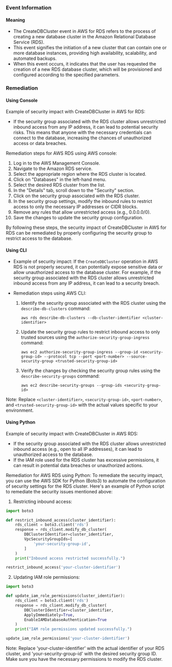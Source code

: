 
### Event Information

#### Meaning

- The CreateDBCluster event in AWS for RDS refers to the process of creating a new database cluster in the Amazon Relational Database Service (RDS).
- This event signifies the initiation of a new cluster that can contain one or more database instances, providing high availability, scalability, and automated backups.
- When this event occurs, it indicates that the user has requested the creation of a new RDS database cluster, which will be provisioned and configured according to the specified parameters.

### Remediation

#### Using Console

Example of security impact with CreateDBCluster in AWS for RDS:
- If the security group associated with the RDS cluster allows unrestricted inbound access from any IP address, it can lead to potential security risks. This means that anyone with the necessary credentials can connect to the database, increasing the chances of unauthorized access or data breaches.

Remediation steps for AWS RDS using AWS console:
1. Log in to the AWS Management Console.
2. Navigate to the Amazon RDS service.
3. Select the appropriate region where the RDS cluster is located.
4. Click on "Databases" in the left-hand menu.
5. Select the desired RDS cluster from the list.
6. In the "Details" tab, scroll down to the "Security" section.
7. Click on the security group associated with the RDS cluster.
8. In the security group settings, modify the inbound rules to restrict access to only the necessary IP addresses or CIDR blocks.
9. Remove any rules that allow unrestricted access (e.g., 0.0.0.0/0).
10. Save the changes to update the security group configuration.

By following these steps, the security impact of CreateDBCluster in AWS for RDS can be remediated by properly configuring the security group to restrict access to the database.

#### Using CLI

- Example of security impact: If the `CreateDBCluster` operation in AWS RDS is not properly secured, it can potentially expose sensitive data or allow unauthorized access to the database cluster. For example, if the security group associated with the RDS cluster allows unrestricted inbound access from any IP address, it can lead to a security breach.

- Remediation steps using AWS CLI:
  1. Identify the security group associated with the RDS cluster using the `describe-db-clusters` command:
     ```
     aws rds describe-db-clusters --db-cluster-identifier <cluster-identifier>
     ```

  2. Update the security group rules to restrict inbound access to only trusted sources using the `authorize-security-group-ingress` command:
     ```
     aws ec2 authorize-security-group-ingress --group-id <security-group-id> --protocol tcp --port <port-number> --source-security-group <trusted-security-group-id>
     ```

  3. Verify the changes by checking the security group rules using the `describe-security-groups` command:
     ```
     aws ec2 describe-security-groups --group-ids <security-group-id>
     ```

Note: Replace `<cluster-identifier>`, `<security-group-id>`, `<port-number>`, and `<trusted-security-group-id>` with the actual values specific to your environment.

#### Using Python

Example of security impact with CreateDBCluster in AWS RDS:
- If the security group associated with the RDS cluster allows unrestricted inbound access (e.g., open to all IP addresses), it can lead to unauthorized access to the database.
- If the IAM role used for the RDS cluster has excessive permissions, it can result in potential data breaches or unauthorized actions.

Remediation for AWS RDS using Python:
To remediate the security impact, you can use the AWS SDK for Python (Boto3) to automate the configuration of security settings for the RDS cluster. Here's an example of Python script to remediate the security issues mentioned above:

1. Restricting inbound access:
```python
import boto3

def restrict_inbound_access(cluster_identifier):
    rds_client = boto3.client('rds')
    response = rds_client.modify_db_cluster(
        DBClusterIdentifier=cluster_identifier,
        VpcSecurityGroupIds=[
            'your-security-group-id',
        ]
    )
    print("Inbound access restricted successfully.")

restrict_inbound_access('your-cluster-identifier')
```

2. Updating IAM role permissions:
```python
import boto3

def update_iam_role_permissions(cluster_identifier):
    rds_client = boto3.client('rds')
    response = rds_client.modify_db_cluster(
        DBClusterIdentifier=cluster_identifier,
        ApplyImmediately=True,
        EnableIAMDatabaseAuthentication=True
    )
    print("IAM role permissions updated successfully.")

update_iam_role_permissions('your-cluster-identifier')
```

Note: Replace 'your-cluster-identifier' with the actual identifier of your RDS cluster, and 'your-security-group-id' with the desired security group ID. Make sure you have the necessary permissions to modify the RDS cluster.

